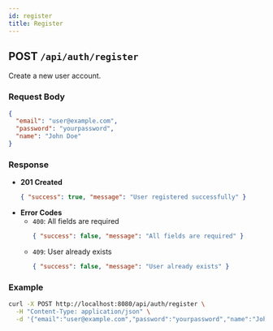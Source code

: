 ```yaml
---
id: register
title: Register
---
```


## POST `/api/auth/register`

Create a new user account.

### Request Body

```json
{
  "email": "user@example.com",
  "password": "yourpassword",
  "name": "John Doe"
}
```

### Response

- **201 Created**
  ```json
  { "success": true, "message": "User registered successfully" }
  ```
- **Error Codes**
  - `400`: All fields are required
    ```json
    { "success": false, "message": "All fields are required" }
    ```
  - `409`: User already exists
    ```json
    { "success": false, "message": "User already exists" }
    ```

### Example

```bash
curl -X POST http://localhost:8080/api/auth/register \
  -H "Content-Type: application/json" \
  -d '{"email":"user@example.com","password":"yourpassword","name":"John Doe"}'
```
